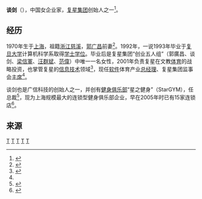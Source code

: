 '''谈剑'''（{{bd|1974年|||}}），中国女企业家，[[复星集团|复星集团]]创始人之一<ref name="tan fuxin">{{cite web |url=http://finance.qq.com/a/20100804/003826.htm |title=独家专访谈剑：复星集团顺乎本心“打太极 |publisher=腾讯财经 |author=东方网 |date=2010年8月4日 |accessdate=2016年8月30日 |archive-date=2016年9月21日 |archive-url=https://web.archive.org/web/20160921003751/http://finance.qq.com/a/20100804/003826.htm |dead-url=no }}</ref>。

==经历==

1970年生于[[上海|上海]]，祖籍[[浙江|浙江]][[慈溪|慈溪]]，[[郭广昌|郭广昌]]前妻<ref>{{cite web |url=http://paper.people.com.cn/zgjjzk/html/2015-12/21/content_1642666.htm |title=郭广昌惊魂三日 |publisher=中国经济周刊 |access-date=2016-08-30 |archive-url=https://web.archive.org/web/20160911171536/http://paper.people.com.cn/zgjjzk/html/2015-12/21/content_1642666.htm |archive-date=2016-09-11 |dead-url=yes }}</ref>。1992年，一说1993年毕业于[[复旦大学|复旦大学]]计算机科学系取得[[学士学位|学士学位]]。毕业后是复星集团“创业五人组”（郭廣昌、谈剑、[[梁信軍|梁信軍]]、[[汪群斌|汪群斌]]、[[范偉|范偉]]）中唯一一名女性，2001年负责复星在文教[[体育|体育]]的战略投资，也掌管复星的[[信息技术|信息技术]]领域<ref>{{cite web |url=http://finance.sina.com.cn/leadership/crz/20051216/08522204030.shtml |title=复星集团副董事长梁信军解析企业成功秘密 |publisher=新浪财经 |author=新闻晨报 |date=2005年12月16日 |accessdate=2016年8月30日 |archive-date=2016年9月15日 |archive-url=https://web.archive.org/web/20160915043709/http://finance.sina.com.cn/leadership/crz/20051216/08522204030.shtml |dead-url=no }}</ref>，现任[[软件|软件]]体育产业[[总经理|总经理]]、复星集团监事会[[主席|主席]]<ref name="tan fuxin"/>。

谈剑也是广信科技的创始人之一，并创有[[健身|健身]][[俱乐部|俱乐部]]“星之健身”（StarGYM），任总裁<ref>{{cite web |url=http://www.stargym.com.cn/content/star.tid_63.pid_61.aid_116.keyid_2.page_0.html |title=星之健身全体员工踊跃为灾区捐赠 |date=2008年5月19日 |accessdate=2016年8月30日 |archive-date=2012年6月17日 |archive-url=https://web.archive.org/web/20120617175955/http://www.stargym.com.cn/content/star.tid_63.pid_61.aid_116.keyid_2.page_0.html |dead-url=no }}</ref>，现为上海规模最大的连锁型健身俱乐部企业，早在2005年时已有15家连锁店<ref>{{cite web|url=https://www.douban.com/group/topic/7476294/ |title=郭广昌的故事 |date=2009-08-01}}</ref>。

==来源==
{{reflist|2}}

[[Category:慈溪人|T]]
[[Category:宁波商帮|T]]
[[Category:宁波裔上海人|T]]
[[Category:复旦大学校友|T]]
[[Category:中国企业家|T]]